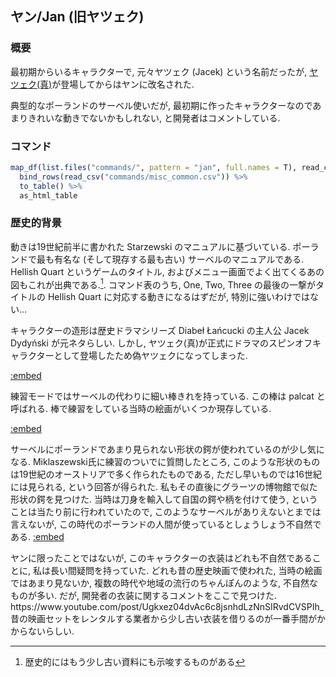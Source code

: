 ## ヤン/Jan (旧ヤツェク) {#Jan}

### 概要 {-}

最初期からいるキャラクターで, 元々ヤツェク (Jacek) という名前だったが, [ヤツェク(真)](#Jacek)が登場してからはヤンに改名された.

典型的なポーランドのサーベル使いだが, 最初期に作ったキャラクターなのであまりきれいな動きでないかもしれない, と開発者はコメントしている. 

### コマンド {-}

```r
map_df(list.files("commands/", pattern = "jan", full.names = T), read_csv) %>%
  bind_rows(read_csv("commands/misc_common.csv")) %>%
  to_table() %>%
  as_html_table
```

### 歴史的背景 {-}

動きは19世紀前半に書かれた Starzewski のマニュアルに基づいている. ポーランドで最も有名な (そして現存する最も古い) サーベルのマニュアルである. Hellish Quart というゲームのタイトル, およびメニュー画面でよく出てくるあの図もこれが出典である.^[歴史的にはもう少し古い資料にも示唆するものがある]. コマンド表のうち, One, Two, Three の最後の一撃がタイトルの Hellish Quart に対応する動きになるはずだが, 特別に強いわけではない...

キャラクターの造形は歴史ドラマシリーズ Diabeł Łańcucki の主人公 Jacek Dydyński が元ネタらしい. しかし, ヤツェク(真)が正式にドラマのスピンオフキャラクターとして登場したため偽ヤツェクになってしまった.

[:embed](https://www.pinterest.jp/pin/1144125480307893513/)

練習モードではサーベルの代わりに細い棒きれを持っている. この棒は palcat と呼ばれる. 棒で練習をしている当時の絵画がいくつか現存している.

[:embed](https://www.pinterest.jp/pin/1144125480308259111/)

サーベルにポーランドであまり見られない形状の鍔が使われているのが少し気になる. Miklaszewski氏に練習のついでに質問したところ, このような形状のものは19世紀のオーストリアで多く作られたものである, ただし早いものでは16世紀には見られる, という回答が得られた. 私もその直後にグラーツの博物館で似た形状の鍔を見つけた. 当時は刀身を輸入して自国の鍔や柄を付けて使う, ということは当たり前に行われていたので, このようなサーベルがありえないとまでは言えないが, この時代のポーランドの人間が使っているとしょうしょう不自然である.
[:embed](https://www.pinterest.jp/pin/1144125480328822822/)


ヤンに限ったことではないが, このキャラクターの衣装はどれも不自然であることに, 私は長い間疑問を持っていた. どれも昔の歴史映画で使われた, 当時の絵画ではあまり見ないか, 複数の時代や地域の流行のちゃんぽんのような, 不自然なものが多い. だが, 開発者の衣装に関するコメントをここで見つけた. https://www.youtube.com/post/Ugkxez04dvAc6c8jsnhdLzNnSIRvdCVSPIh_ 昔の映画セットをレンタルする業者から少し古い衣装を借りるのが一番手間がかからないらしい.
